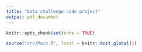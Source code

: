 ```yaml
---
title: "Data challenge code project"
output: pdf_document
---
```


```r
knitr::opts_chunk$set(echo = TRUE)
```
```r
source("src/Main.R", local = knitr::knit_global())
```

